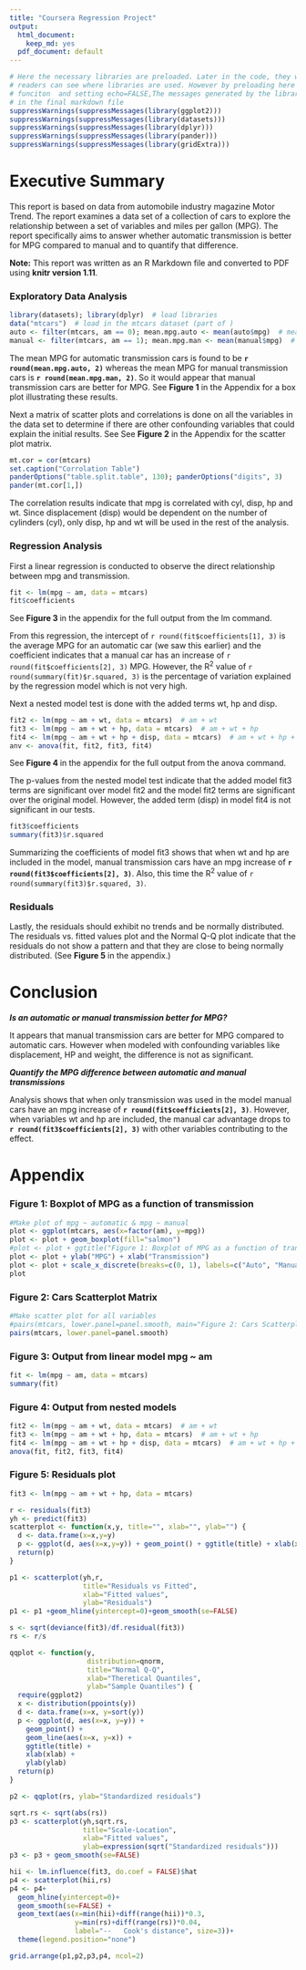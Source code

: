 ```yaml
---
title: "Coursera Regression Project"
output:
  html_document:
    keep_md: yes
  pdf_document: default
---
```


```r
# Here the necessary libraries are preloaded. Later in the code, they will be loaded again so 
# readers can see where libraries are used. However by preloading here using suppresMessages() 
# funciton  and setting echo=FALSE,The messages generated by the libraries will not appear 
# in the final markdown file
suppressWarnings(suppressMessages(library(ggplot2)))
suppressWarnings(suppressMessages(library(datasets)))
suppressWarnings(suppressMessages(library(dplyr)))
suppressWarnings(suppressMessages(library(pander)))
suppressWarnings(suppressMessages(library(gridExtra)))
```

# Executive Summary

This report is based on data from automobile industry magazine Motor Trend. The report examines a data set of a collection of cars to explore the relationship between a set of variables and miles per gallon (MPG). The report specifically aims to answer whether automatic transmission is better for MPG compared to manual and to quantify that difference.

**Note:** This report was written as an R Markdown file and converted to PDF using **knitr version 1.11**.

### Exploratory Data Analysis
```r
library(datasets); library(dplyr)  # load libraries
data("mtcars")  # load in the mtcars dataset (part of )
auto <- filter(mtcars, am == 0); mean.mpg.auto <- mean(auto$mpg)  # mean: auto cars
manual <- filter(mtcars, am == 1); mean.mpg.man <- mean(manual$mpg)  # mean: manual cars
```
The mean MPG for automatic transmission cars is found to be **`r round(mean.mpg.auto, 2)`** whereas the mean MPG for manual transmission cars is **`r round(mean.mpg.man, 2)`**. So it would appear that manual transmission cars are better for MPG. See **Figure 1** in the Appendix for a box plot illustrating these results.

Next a matrix of scatter plots and correlations is done on all the variables in the data set to determine if there are other confounding variables that could explain the initial results. See See **Figure 2** in the Appendix for the scatter plot matrix.

```r
mt.cor = cor(mtcars)
set.caption("Corrolation Table")
panderOptions("table.split.table", 130); panderOptions("digits", 3)
pander(mt.cor[1,])
```

The correlation results indicate that mpg is correlated with cyl, disp, hp and wt. Since displacement (disp) would be dependent on the number of cylinders (cyl), only disp, hp and wt will be used in the rest of the analysis. 

### Regression Analysis

First a linear regression is conducted to observe the direct relationship between mpg and transmission.

```r
fit <- lm(mpg ~ am, data = mtcars)
fit$coefficients
```
See **Figure 3 ** in the appendix for the full output from the lm command.

From this regression, the intercept of `r round(fit$coefficients[1], 3)` is the average MPG for an automatic car (we saw this earlier) and the coefficient indicates that a manual car has an increase of `r round(fit$coefficients[2], 3)` MPG. However, the R^2^ value of `r round(summary(fit)$r.squared, 3)` is the percentage of variation explained by the regression model which is not very high.

Next a nested model test is done with the added terms wt, hp and disp.

```r
fit2 <- lm(mpg ~ am + wt, data = mtcars)  # am + wt
fit3 <- lm(mpg ~ am + wt + hp, data = mtcars)  # am + wt + hp
fit4 <- lm(mpg ~ am + wt + hp + disp, data = mtcars)  # am + wt + hp + disp
anv <- anova(fit, fit2, fit3, fit4)
```
See **Figure 4 ** in the appendix for the full output from the anova command.

The p-values from the nested model test indicate that the added model fit3 terms are significant over model fit2 and the model fit2 terms are significant over the original model. However, the added term (disp) in model fit4 is not significant in our tests.

```r
fit3$coefficients
summary(fit3)$r.squared
```

Summarizing the coefficients of model fit3 shows that when wt and hp are included in the model, manual transmission cars have an mpg increase of **`r round(fit3$coefficients[2], 3)`**. Also, this time the R^2^ value of `r round(summary(fit3)$r.squared, 3)`.

### Residuals

Lastly, the residuals should exhibit no trends and be normally distributed. The residuals vs. fitted values plot and the Normal Q-Q plot indicate that the residuals do not show a pattern and that they are close to being normally distributed. (See **Figure 5** in the appendix.)

# Conclusion

***Is an automatic or manual transmission better for MPG?***

It appears that manual transmission cars are better for MPG compared to automatic cars. However when modeled with confounding variables like displacement, HP and weight, the difference is not as significant. 

 ***Quantify the MPG difference between automatic and manual transmissions***

Analysis shows that when only transmission was used in the model manual cars have an mpg increase of **`r round(fit$coefficients[2], 3)`**. However, when variables wt and hp are included, the manual car advantage drops to **`r round(fit3$coefficients[2], 3)`** with other variables contributing to the effect.



\pagebreak

# Appendix

### Figure 1: Boxplot of MPG as a function of transmission

```r
#Make plot of mpg ~ automatic & mpg ~ manual
plot <- ggplot(mtcars, aes(x=factor(am), y=mpg)) 
plot <- plot + geom_boxplot(fill="salmon")
#plot <- plot + ggtitle("Figure 1: Boxplot of MPG as a function of transmission")
plot <- plot + ylab("MPG") + xlab("Transmission")
plot <- plot + scale_x_discrete(breaks=c(0, 1), labels=c("Auto", "Manual"))
plot
```

### Figure 2: Cars Scatterplot Matrix

```r
#Make scatter plot for all variables
#pairs(mtcars, lower.panel=panel.smooth, main="Figure 2: Cars Scatterplot Matrix")
pairs(mtcars, lower.panel=panel.smooth)
```

### Figure 3: Output from linear model mpg ~ am

```r
fit <- lm(mpg ~ am, data = mtcars)
summary(fit)
```


### Figure 4: Output from nested models

```r
fit2 <- lm(mpg ~ am + wt, data = mtcars)  # am + wt
fit3 <- lm(mpg ~ am + wt + hp, data = mtcars)  # am + wt + hp
fit4 <- lm(mpg ~ am + wt + hp + disp, data = mtcars)  # am + wt + hp + disp
anova(fit, fit2, fit3, fit4)
```


### Figure 5: Residuals plot 

```r
fit3 <- lm(mpg ~ am + wt + hp, data = mtcars)

r <- residuals(fit3)
yh <- predict(fit3)
scatterplot <- function(x,y, title="", xlab="", ylab="") {
  d <- data.frame(x=x,y=y)
  p <- ggplot(d, aes(x=x,y=y)) + geom_point() + ggtitle(title) + xlab(xlab) + ylab(ylab)
  return(p)
}

p1 <- scatterplot(yh,r,
                  title="Residuals vs Fitted",
                  xlab="Fitted values",
                  ylab="Residuals")
p1 <- p1 +geom_hline(yintercept=0)+geom_smooth(se=FALSE)

s <- sqrt(deviance(fit3)/df.residual(fit3))
rs <- r/s

qqplot <- function(y,
                   distribution=qnorm,
                   title="Normal Q-Q",
                   xlab="Theretical Quantiles",
                   ylab="Sample Quantiles") {
  require(ggplot2)
  x <- distribution(ppoints(y))
  d <- data.frame(x=x, y=sort(y))
  p <- ggplot(d, aes(x=x, y=y)) +
    geom_point() +
    geom_line(aes(x=x, y=x)) +
    ggtitle(title) +
    xlab(xlab) +
    ylab(ylab)
  return(p)
}

p2 <- qqplot(rs, ylab="Standardized residuals")

sqrt.rs <- sqrt(abs(rs))
p3 <- scatterplot(yh,sqrt.rs,
                  title="Scale-Location",
                  xlab="Fitted values",
                  ylab=expression(sqrt("Standardized residuals")))
p3 <- p3 + geom_smooth(se=FALSE)

hii <- lm.influence(fit3, do.coef = FALSE)$hat
p4 <- scatterplot(hii,rs)
p4 <- p4+
  geom_hline(yintercept=0)+
  geom_smooth(se=FALSE) +
  geom_text(aes(x=min(hii)+diff(range(hii))*0.3,
                y=min(rs)+diff(range(rs))*0.04,
                label="--   Cook's distance", size=3))+
  theme(legend.position="none")

grid.arrange(p1,p2,p3,p4, ncol=2)
```
